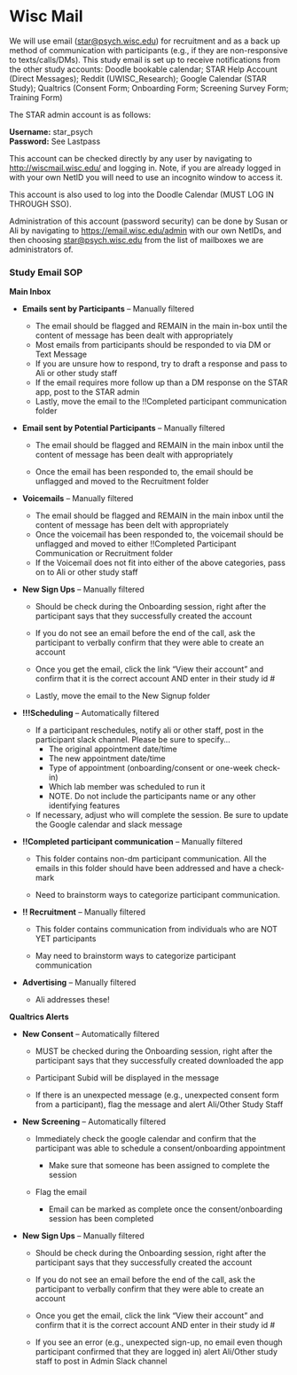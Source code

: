 # Wisc Mail

We will use email ([star\@psych.wisc.edu](mailto:star@psych.wisc.edu))
for recruitment and as a back up method of communication with participants (e.g., if they are non-responsive to texts/calls/DMs). This study email is set up to receive notifications from the other study accounts: Doodle bookable calendar; STAR Help Account (Direct Messages); Reddit (UWISC_Research); Google Calendar (STAR Study); Qualtrics (Consent Form; Onboarding Form; Screening Survey Form; Training Form)  


The STAR admin account is as follows:

**Username:** star_psych\
**Password:** See Lastpass

This account can be checked directly by any user by navigating to
<http://wiscmail.wisc.edu/> and logging in. Note, if you are already
logged in with your own NetID you will need to use an incognito window
to access it.

This account is also used to log into the Doodle Calendar (MUST LOG IN THROUGH SSO).

Administration of this account (password security) can be done by Susan
or Ali by navigating to <https://email.wisc.edu/admin> with our own
NetIDs, and then choosing
[star\@psych.wisc.edu](mailto:star@psych.wisc.edu) from the list of
mailboxes we are administrators of.


### Study Email SOP

**Main Inbox**

-   **Emails sent by Participants** -- Manually filtered

    -   The email should be flagged and REMAIN in the main in-box until
        the content of message has been dealt with appropriately
    -   Most emails from participants should be responded to via DM or
        Text Message
    -   If you are unsure how to respond, try to draft a response and
        pass to Ali or other study staff
    -   If the email requires more follow up than a DM response on the
        STAR app, post to the STAR admin
    -   Lastly, move the email to the !!Completed participant
        communication folder

-   **Email sent by Potential Participants** -- Manually filtered

    -   The email should be flagged and REMAIN in the main inbox until
        the content of message has been dealt with appropriately

    -   Once the email has been responded to, the email should be
        unflagged and moved to the Recruitment folder

-   **Voicemails** -- Manually filtered

    -   The email should be flagged and REMAIN in the main inbox until
        the content of message has been delt with appropriately
    -   Once the voicemail has been responded to, the voicemail should
        be unflagged and moved to either !!Completed Participant
        Communication or Recruitment folder
    -   If the Voicemail does not fit into either of the above
        categories, pass on to Ali or other study staff

-   **New Sign Ups** -- Manually filtered

    -   Should be check during the Onboarding session, right after the
        participant says that they successfully created the account

    -   If you do not see an email before the end of the call, ask the
        participant to verbally confirm that they were able to create an
        account

    -   Once you get the email, click the link "View their account" and
        confirm that it is the correct account AND enter in their study
        id \#

    -   Lastly, move the email to the New Signup folder

-   **!!!Scheduling** -- Automatically filtered

    -   If a participant reschedules, notify ali or other staff, post in
        the participant slack channel. Please be sure to specify...
        -   The original appointment date/time
        -   The new appointment date/time
        -   Type of appointment (onboarding/consent or one-week
            check-in)
        -   Which lab member was scheduled to run it
        -   NOTE. Do not include the participants name or any other
            identifying features
    -   If necessary, adjust who will complete the session. Be sure to
        update the Google calendar and slack message

-   **!!Completed participant communication** -- Manually filtered

    -   This folder contains non-dm participant communication. All the
        emails in this folder should have been addressed and have a
        check-mark

    -   Need to brainstorm ways to categorize participant communication.

-   **!! Recruitment** -- Manually filtered

    -   This folder contains communication from individuals who are NOT
        YET participants

    -   May need to brainstorm ways to categorize participant
        communication

-   **Advertising** -- Manually filtered

    -   Ali addresses these!

**Qualtrics Alerts**

-   **New Consent** -- Automatically filtered

    -   MUST be checked during the Onboarding session, right after the
        participant says that they successfully created downloaded the
        app

    -   Participant Subid will be displayed in the message

    -   If there is an unexpected message (e.g., unexpected consent form
        from a participant), flag the message and alert Ali/Other Study
        Staff

-   **New Screening** -- Automatically filtered

    -   Immediately check the google calendar and confirm that the
        participant was able to schedule a consent/onboarding
        appointment

        -   Make sure that someone has been assigned to complete the
            session

    -   Flag the email

        -   Email can be marked as complete once the consent/onboarding
            session has been completed

-   **New Sign Ups** -- Manually filtered

    -   Should be check during the Onboarding session, right after the
        participant says that they successfully created the account

    -   If you do not see an email before the end of the call, ask the
        participant to verbally confirm that they were able to create an
        account

    -   Once you get the email, click the link "View their account" and
        confirm that it is the correct account AND enter in their study
        id \#

    -   If you see an error (e.g., unexpected sign-up, no email even
        though participant confirmed that they are logged in) alert
        Ali/Other study staff to post in Admin Slack channel